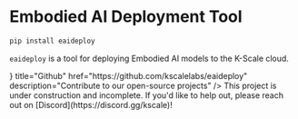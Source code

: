 
# Embodied AI Deployment Tool

```bash
pip install eaideploy
```

`eaideploy` is a tool for deploying Embodied AI models to the K-Scale cloud.

<Cards>
  <Cards.Card
    icon={<FaGithub />}
    title="Github"
    href="https://github.com/kscalelabs/eaideploy"
    description="Contribute to our open-source projects"
  />
</Cards>

<Callout type="warning" emoji="⚠️">
This project is under construction and incomplete. If you'd like to help out, please reach out on [Discord](https://discord.gg/kscale)!
</Callout>
